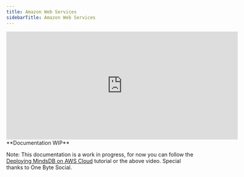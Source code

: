```yaml
---
title: Amazon Web Services
sidebarTitle: Amazon Web Services
---
```


<iframe
  className="w-full h-96"
  width="613"
  height="286"
  src="https://www.youtube.com/embed/ASH89Cc3RW8"
  title="AWS<>MindsDB"
  frameBorder="0"
  allow="accelerometer; autoplay; clipboard-write; encrypted-media; gyroscope; picture-in-picture"
  allowFullScreen
></iframe>

<Warning> 
**Documentation WIP**

Note: This documentation is a work in progress, for now you can follow the
[Deploying MindsDB on AWS Cloud](https://www.youtube.com/watch?v=ASH89Cc3RW8)
tutorial or the above video. Special thanks to One Byte Social.

</Warning>

